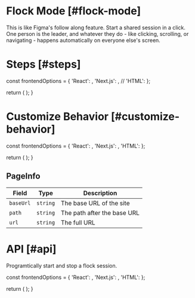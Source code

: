 
# Flock Mode [#flock-mode]

<NextSeo 
  title="Velt Docs - Flock Mode"
  description="Flock mode documentation page for the Velt SDK"
/>
<Subheading>This is like Figma's follow along feature. Start a shared session in a click. One person is the leader, and whatever they do - like clicking, scrolling, or navigating - happens automatically on everyone else's screen.</Subheading>
<FlockDemo />

# Steps [#steps]


  const frontendOptions = {
    'React': <ReactFlockOverview sectionId="steps" />,
    'Next.js': <ReactFlockOverview sectionId="steps" />,
    // 'HTML': <HTMLFlockOverview sectionId="steps" />
  };

  return (
    <StepTabs frontendOptions={frontendOptions} />
  );
}

<FlockSteps />

# Customize Behavior [#customize-behavior]


  const frontendOptions = {
    'React': <ReactFlockCustom sectionId="customize-behavior" />,
    'Next.js': <ReactFlockCustom sectionId="customize-behavior" />,
    'HTML': <HTMLFlockCustom sectionId="customize-behavior" />
  };

  return (
    <StepTabs frontendOptions={frontendOptions} />
  );
}

<FlockCustomSteps />

## PageInfo

| Field | Type | Description |
| --- | --- | --- |
| `baseUrl` | `string` | The base URL of the site |
| `path` | `string` | The path after the base URL |
| `url` | `string` | The full URL |

# API [#api]
Programtically start and stop a flock session.
<br />


  const frontendOptions = {
    'React': <ReactFlockAPI sectionId="api" />,
    'Next.js': <ReactFlockAPI sectionId="api" />,
    'HTML': <HTMLFlockAPI sectionId="api" />
  };
  
  return (
    <StepTabs frontendOptions={frontendOptions} />
  );
}

<FlockAPISteps />